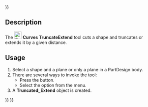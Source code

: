 <languages/>
{{UnfinishedDocu{{#translation:}}}}
<translate>

<!--T:1-->
{{Docnav
|[[Curves_DraftAnalysis|DraftAnalysis]]
|[[Curves_WaterlineCurves|WaterlineCurves]]
|[[Curves_Workbench|Curves]]
|IconL=Curves_DraftAnalysis.svg
|IconR=Curves_WaterlineCurves.svg
|IconC=Curves_workbench_icon.svg
}}

<!--T:2-->
{{GuiCommand
|Name=Curves TruncateExtend
|MenuLocation=Surfaces → Truncate Extend
|Workbenches=[[Curves_Workbench|Curves]]
}}

==Description== <!--T:3-->

<!--T:4-->
The [[Image:Curves_TruncateExtend.svg|24px]] '''Curves TruncateExtend''' tool cuts a shape and truncates or extends it by a given distance.

==Usage== <!--T:5-->

<!--T:6-->
# Select a shape and a plane or only a plane in a PartDesign body.
# There are several ways to invoke the tool:
#* Press the {{Button|[[Image:Curves_TruncateExtend.svg|16px]] [[Curves_TruncateExtend|Truncate Extend]]}} button.
#* Select the {{MenuCommand|Surfaces → [[Image:Curves_TruncateExtend.svg|16px]] Truncate Extend}} option from the menu.
# A '''Truncated_Extend''' object is created.


<!--T:7-->
{{Docnav
|[[Curves_DraftAnalysis|DraftAnalysis]]
|[[Curves_WaterlineCurves|WaterlineCurves]]
|[[Curves_Workbench|Curves]]
|IconL=Curves_DraftAnalysis.svg
|IconR=Curves_WaterlineCurves.svg
|IconC=Curves_workbench_icon.svg
}}

</translate>
{{Curves Tools navi{{#translation:}}}}
{{Userdocnavi{{#translation:}}}}